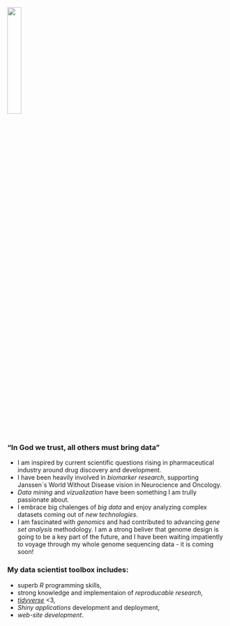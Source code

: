 
<br>

<img src="inner_data_nerd.png" style="width:25%" aligh="left">  

### "In God we trust, all others must bring data"
* I am inspired by current scientific questions rising in pharmaceutical industry around drug discovery and development.  
* I have been heavily involved in *biomarker research*, supporting Janssen`s World Without Disease vision in Neurocience and Oncology.  
* *Data mining* and *vizualization* have been something I am trully passionate about.  
* I embrace big chalenges of *big data* and enjoy analyzing complex datasets coming out of *new technologies*.  
* I am fascinated with *genomics* and had contributed to advancing *gene set analysis* methodology. I am a strong beliver that genome design is going to be a key part of the future, and I have been waiting impatiently to voyage through my whole genome sequencing data - it is coming soon!    

### My data scientist toolbox includes:  
* superb _R_ programming skills,  
* strong knowledge and implementaion of _reproducable research_, 
* [_tidyverse_](https://www.tidyverse.org/) <3,  
* *Shiny applications* development and deployment,  
* *web-site development*.  




